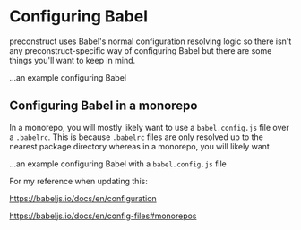 # Configuring Babel

preconstruct uses Babel's normal configuration resolving logic so there isn't any preconstruct-specific way of configuring Babel but there are some things you'll want to keep in mind.

...an example configuring Babel

## Configuring Babel in a monorepo

In a monorepo, you will mostly likely want to use a `babel.config.js` file over a `.babelrc`. This is because `.babelrc` files are only resolved up to the nearest package directory whereas in a monorepo, you will likely want

...an example configuring Babel with a `babel.config.js` file

For my reference when updating this:

https://babeljs.io/docs/en/configuration

https://babeljs.io/docs/en/config-files#monorepos
